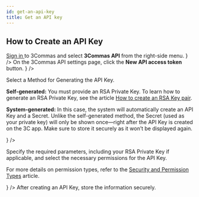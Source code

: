 ```yaml
---
id: get-an-api-key
title: Get an API key
---
```



## How to Create an API Key

<Steps>
  <Step title="Sign in to 3Commas." description={
    <> <a href="https://app.3commas.io/en/auth/login"> Sign in </a> to 3Commas and select <strong>3Commas API</strong> from the right-side menu.
    </>
   }
  />
  <Step title="Add new API token" description={
    <> On the 3Commas API settings page, click the <strong> <span style={{ color: "#13a8a1" }}>New API access token</span> </strong> button.
    </>
  } 
  />
  <Step title="Select a method for generating the API Key." description={
    <>
      <p>Select a Method for Generating the API Key.</p>
      <p>
        <strong>Self-generated:</strong> You must provide an RSA Private Key. To learn how to generate an RSA Private Key, see the article <a href="/general-information/how-to-create-an-rsa-key-pair">How to create an RSA Key pair</a>.
      </p>
      <p>
        <strong>System-generated:</strong> In this case, the system will automatically create an API Key and a Secret. Unlike the self-generated method, the Secret (used as your private key) will only be shown once—right after the API Key is created on the 3C app. Make sure to store it securely as it won’t be displayed again.
      </p>
    </>
    }
  />
   <Step title="Complete the required form fields." description={ 
    <>
    <p>Specify the required parameters, including your RSA Private Key if applicable, and select the necessary permissions for the API Key.</p>
    <p>For more details on permission types, refer to the <a href="/general-information/security-and-permission-types"> Security and Permission Types</a> article.</p>
    </>
   }
  />
  <Step title="Create your API Key."
  />
</Steps>

<Informer variant="danger">
    After creating an API Key, store the information securely.
</Informer>